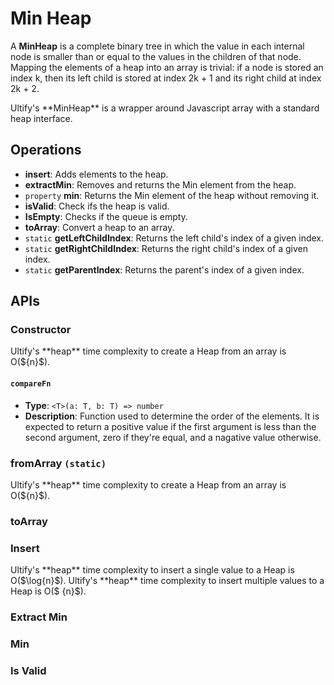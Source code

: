 

# Min Heap

A **MinHeap** is a complete binary tree in which the value in each internal node is smaller than or equal to the values in the children of that node.
Mapping the elements of a heap into an array is trivial: if a node is stored an index k, then its left child is stored at index 2k + 1 and its right child at index 2k + 2.

<Callout type="info">
  Ultify's **MinHeap** is a wrapper around Javascript array with a standard heap
  interface.
</Callout>

## Operations

- **insert**: Adds elements to the heap.
- **extractMin**: Removes and returns the Min element from the heap.
- `property` **min**: Returns the Min element of the heap without removing it.
- **isValid**: Check ifs the heap is valid.
- **IsEmpty**: Checks if the queue is empty.
- **toArray**: Convert a heap to an array.
- `static` **getLeftChildIndex**: Returns the left child's index of a given index.
- `static` **getRightChildIndex**: Returns the right child's index of a given index.
- `static` **getParentIndex**: Returns the parent's index of a given index.

## APIs

### Constructor

<Callout type="info">
  Ultify's **heap** time complexity to create a Heap from an array is O(${n}$).
</Callout>

#### `compareFn`

- **Type**: `<T>(a: T, b: T) => number`
- **Description**: Function used to determine the order of the elements. It is expected to return a positive value if the first argument is less than the second argument, zero if they're equal, and a nagative value otherwise.

<Playground files={constructorFiles} />

### fromArray `(static)`

<Callout type="info">
  Ultify's **heap** time complexity to create a Heap from an array is O(${n}$).
</Callout>

<Playground files={fromArray} />

### toArray

<Playground files={toArrayFiles} />

### Insert

<Callout type="info">
  Ultify's **heap** time complexity to insert a single value to a Heap is
  O($\log{n}$).
</Callout>
<Callout type="info">
  Ultify's **heap** time complexity to insert multiple values to a Heap is O($
  {n}$).
</Callout>

<Playground files={insertFiles} />

### Extract Min

<Playground files={extractMinFiles} />

### Min

<Playground files={getMinFiles} />

### Is Valid

<Playground files={isValidFiles} />
